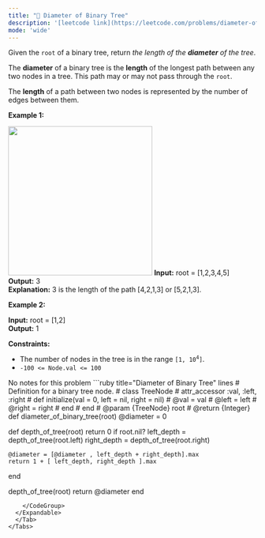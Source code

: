 ```yaml
---
title: "🧩 Diameter of Binary Tree"
description: '[leetcode link](https://leetcode.com/problems/diameter-of-binary-tree/description/)'
mode: 'wide'
---
```

<Tabs>
  <Tab title="Question" icon="circle-question" iconType="regular">
    <Card>
      <p>Given the <code>root</code> of a binary tree, return <em>the length of the <strong>diameter</strong> of the tree</em>.</p>  <p>The <strong>diameter</strong> of a binary tree is the <strong>length</strong> of the longest path between any two nodes in a tree. This path may or may not pass through the <code>root</code>.</p>  <p>The <strong>length</strong> of a path between two nodes is represented by the number of edges between them.</p>   <p><strong class="example">Example 1:</strong></p> <img alt="" src="https://assets.leetcode.com/uploads/2021/03/06/diamtree.jpg" style="width: 292px; height: 302px;" />  <strong>Input:</strong> root = [1,2,3,4,5] <br/> <strong>Output:</strong> 3 <br/> <strong>Explanation:</strong> 3 is the length of the path [4,2,1,3] or [5,2,1,3].   <p><strong class="example">Example 2:</strong></p>   <strong>Input:</strong> root = [1,2] <br/> <strong>Output:</strong> 1    <p><strong>Constraints:</strong></p>  <ul>  <li>The number of nodes in the tree is in the range <code>[1, 10<sup>4</sup>]</code>.</li>  <li><code>-100 &lt;= Node.val &lt;= 100</code></li> </ul> 
    </Card>
  </Tab>
  <Tab title="Solution" icon="lightbulb" iconType="regular" >
    <Card>
      No notes for this problem
</Card>
  <Expandable title="code">
    <CodeGroup dropdown>
```ruby title="Diameter of Binary Tree" lines
# Definition for a binary tree node.
# class TreeNode
#     attr_accessor :val, :left, :right
#     def initialize(val = 0, left = nil, right = nil)
#         @val = val
#         @left = left
#         @right = right
#     end
# end
# @param {TreeNode} root
# @return {Integer}
def diameter_of_binary_tree(root)
  @diameter = 0
  
  def depth_of_tree(root)
    return 0 if root.nil?
    left_depth = depth_of_tree(root.left)
    right_depth = depth_of_tree(root.right)

    @diameter = [@diameter , left_depth + right_depth].max
    return 1 + [ left_depth, right_depth ].max
  end

  depth_of_tree(root)
  return @diameter
end

```
    </CodeGroup>
  </Expandable>
  </Tab>
</Tabs>